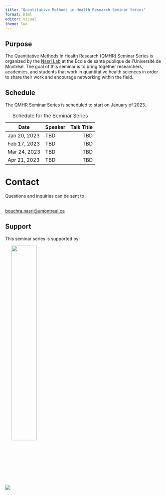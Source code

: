 ```yaml
---
title: "Quantitative Methods in Health Research Seminar Series"
format: html
editor: visual
theme: lux
---
```


## Purpose

The Quantitative Methods In Health Research (QMHR) Seminar Series is organized by the [Nasri Lab](https://www.bouchrarnasri.com/) at the École de santé publique de l'Université de Montréal. The goal of this seminar is to bring together researchers, academics, and students that work in quantitative health sciences in order to share their work and encourage networking within the field.

## Schedule

The QMHR Seminar Series is scheduled to start on January of 2023.

| Date         | Speaker | Talk Title |
|--------------|:--------|-----------:|
| Jan 20, 2023 | TBD     |        TBD |
| Feb 17, 2023 | TBD     |        TBD |
| Mar 24, 2023 | TBD     |        TBD |
| Apr 21, 2023 | TBD     |        TBD |

: Schedule for the Seminar Series

# Contact

Questions and inquiries can be sent to

<!-- <a href = "mailto: qmhs.seminar@gmail.com">qmhs.seminar@gmail.com</a> -->

<br> <a href = "mailto: bouchra.nasri@umontreal.ca">bouchra.nasri\@umontreal.ca</a>

## Support

This seminar series is supported by:

![](images/logos.png) <img src="images/crm.png" width="40%" align="center"/>
